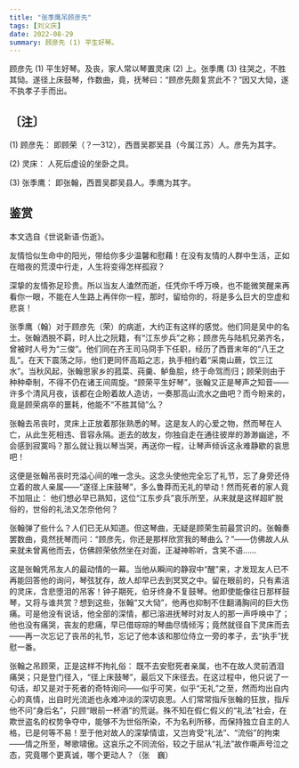 ```yaml
---
title: "张季鹰吊顾彦先"
tags: [刘义庆]
date: 2022-08-29
summary: 顾彦先 (1) 平生好琴。
---
```


顾彦先 (1) 平生好琴。及丧，家人常以琴置灵床 (2) 上。张季鹰 (3) 往哭之，不胜其恸。遂径上床鼓琴，作数曲，竟，抚琴曰：“顾彦先颇复赏此不？”因又大恸，遂不执孝子手而出。

## 〔注〕

(1) 顾彦先： 即顾荣（？—312），西晋吴郡吴县（今属江苏）人。彦先为其字。

(2) 灵床： 人死后虚设的坐卧之具。

(3) 张季鹰： 即张翰，西晋吴郡吴县人。季鹰为其字。

## 鉴赏

本文选自《世说新语·伤逝》。

友情恰似生命中的阳光，带给你多少温馨和慰藉！在没有友情的人群中生活，正如在暗夜的荒漠中行走，人生将变得怎样孤寂？

深挚的友情弥足珍贵。所以当友人溘然而逝，任凭你千呼万唤，也不能微笑醒来再看你一眼，不能在人生路上再伴你一程，那时，留给你的，将是多么巨大的空虚和悲哀！

张季鹰（翰）对于顾彦先（荣）的病逝，大约正有这样的感觉。他们同是吴中的名士。张翰洒脱不羁，时人比之阮籍，有“江东步兵”之称；顾彦先与陆机兄弟齐名，曾被时人号为“三俊”。他们同在齐王司马冏手下任职，经历了西晋末年的“八王之乱”。在天下震荡之际，他们更同怀高蹈之志，执手相约着“采南山蕨，饮三江水”。当秋风起，张翰思家乡的菰菜、莼羹、鲈鱼脍，终于命驾而归；顾荣则由于种种牵制，不得不仍在诸王间周旋。“顾荣平生好琴”，张翰又正是琴声之知音——许多个清风月夜，该都在企盼着故人造访，一奏那高山流水之曲吧？而今盼来的，竟是顾荣病卒的噩耗，他能不“不胜其恸”么？

张翰去吊丧时，灵床上正放着那张熟悉的琴。这是友人的心爱之物，然而琴在人亡，从此生死相违、音容永隔。逝去的故友，你独自走在通往彼岸的渺渺幽途，不会感到寂寞吗？那么就让我以琴当哭，再送你一程，让琴声倾诉这永难静歇的哀思吧！

这便是张翰吊丧时充溢心间的唯一念头。这念头使他完全忘了礼节，忘了身旁还侍立着的故人亲属——“遂径上床鼓琴”，多么鲁莽而无礼的举动！然而死者的家人竟不加阻止： 他们想必早已熟知，这位“江东步兵”哀乐所至，从来就是这样超旷脱俗的，世俗的礼法又怎奈他何？

张翰弹了些什么？人们已无从知道。但这琴曲，无疑是顾荣生前最赏识的。张翰奏罢数曲，竟然抚琴而问：“顾彦先，你还是那样欣赏我的琴曲么？”——仿佛故人从来就未曾离他而去，仿佛顾荣依然坐在对面，正凝神聆听，含笑不语……

这是张翰凭吊友人的最动情的一幕。当他从瞬间的静寂中“醒”来，才发现友人已不再能回答他的询问，琴弦犹存，故人却早已去到冥冥之中。留在眼前的，只有素洁的灵床，含悲堕泪的吊客！钟子期死，伯牙终身不复鼓琴。他即使能像往日那样鼓琴，又将与谁共赏？想到这些，张翰“又大恸”，他再也抑制不住翻涌胸间的巨大伤痛。可是他没有说话，他全部的深情，都已溶进抚琴时对友人的那一声呼唤中了；他也没有痛哭，丧友的悲痛，早已借琮琮的琴曲尽情倾泻；竟然就径自下灵床而去——再一次忘记了丧吊的礼节，忘记了他本该和那位侍立一旁的孝子，去“执手”抚慰一番。

张翰之吊顾荣，正是这样不拘礼俗： 既不去安慰死者亲属，也不在故人灵前洒泪痛哭；只是登门径入，“径上床鼓琴”，最后又下床径去。在这过程中，他只说了一句话，却又是对于死者的奇特询问——似乎可笑，似乎“无礼”之至，然而均出自内心的真情，出自时光流逝也永难冲淡的深切哀思。人们常常指斥张翰的狂放，指斥他不问“身后名”，只顾“眼前一杯酒”的荒诞。殊不知在假仁假义的“礼法”社会，在欺世盗名的权势争夺中，能够不为世俗所染，不为名利所移，而保持独立自主的人格，已是何等不易！至于他对故人的深挚情谊，又岂肯受“礼法”、“流俗”的拘束——情之所至，琴歌啸傲。这哀乐之不同流俗，较之于屈从“礼法”故作嘶声号泣之态，究竟哪个更真诚，哪个更动人？（张　巍）